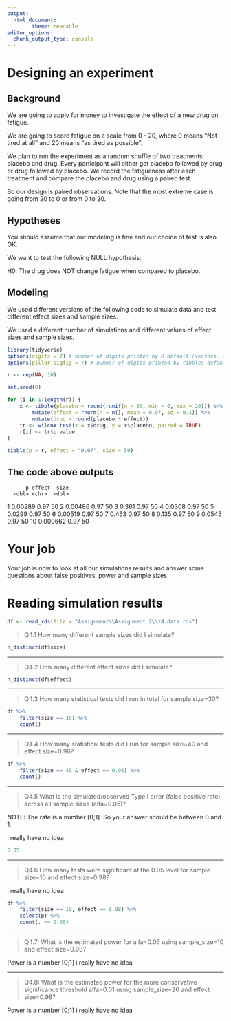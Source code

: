 ```yaml
---
output:
  html_document:
        theme: readable
editor_options: 
  chunk_output_type: console
---
```


# Designing an experiment

## Background

We are going to apply for money to investigate the effect of a new drug on fatigue.

We are going to score fatigue on a scale from 0 - 20, where 0 means "Not tired at all" and 20 means "as tired as possible".

We plan to run the experiment as a random shuffle of two treatments: placebo and drug. Every participant will either get placebo followed by drug or drug followed by placebo. We record the fatigueness after each treatment and compare the placebo and drug using a paired test.

So our design is paired observations. Note that the most extreme case is going from 20 to 0 or from 0 to 20. 

## Hypotheses

You should assume that our modeling is fine and our choice of test is also OK. 

We want to test the following NULL hypothesis:

H0: The drug does NOT change fatigue when compared to placebo.

## Modeling

We used different versions of the following code to simulate data and test different effect sizes and sample sizes.

We used a different number of simulations and different values of effect sizes and sample sizes.

```r

library(tidyverse)
options(digits = 7) # number of digits printed by R default (vectors, data.frames, lists)
options(pillar.sigfig = 7) # number of digits printed by tibbles default.

r <- rep(NA, 10)

set.seed(0)

for (i in 1:length(r)) {
    x <- tibble(placebo = round(runif(n = 50, min = 0, max = 20))) %>%
        mutate(effect = rnorm(n = n(), mean = 0.97, sd = 0.1)) %>%
        mutate(drug = round(placebo * effect))
    tr <- wilcox.test(x = x$drug, y = x$placebo, paired = TRUE)
    r[i] <- tr$p.value
}

tibble(p = r, effect = "0.97", size = 50)
```

## The code above outputs

          p effect  size
      <dbl> <chr>  <dbl>
 1 0.00289  0.97      50
 2 0.00486  0.97      50
 3 0.361    0.97      50
 4 0.0308   0.97      50
 5 0.0299   0.97      50
 6 0.00519  0.97      50
 7 0.453    0.97      50
 8 0.135    0.97      50
 9 0.0545   0.97      50
10 0.000662 0.97      50

# Your job

Your job is now to look at all our simulations results and answer some questions about false positives, power and sample sizes.

# Reading simulation results

```r

df <- read_rds(file = "Assignment\\Assignment 2\\t4.data.rds")
```

>Q4.1 How many different sample sizes did I simulate?
```r
n_distinct(df$size)
```
---

>Q4.2 How many different effect sizes did I simulate?
```r
n_distinct(df$effect)
```
---

>Q4.3 How many statistical tests did I run in total for sample size=30?
```r
df %>%
    filter(size == 30) %>%
    count()
```

---

>Q4.4 How many statistical tests did I run for sample size=40 and effect size=0.96?
```r
df %>%
    filter(size == 40 & effect == 0.96) %>%
    count()
```

---

>Q4.5 What is the simulated/observed Type I error (false positive rate) across all sample sizes (alfa=0.05)?

NOTE: The rate is a number [0;1]. So your answer should be between 0 and 1.

i really have no idea

```r
0.05
```


---

>Q4.6 How many tests were significant at the 0.05 level for sample size=10 and effect size=0.98?

i really have no idea

```r
df %>%
    filter(size == 10, effect == 0.98) %>%
    select(p) %>%
    count(. <= 0.05)


```

---

>Q4.7: What is the estimated power for alfa=0.05 using sample_size=10 and effect size=0.98?

Power is a number [0;1] 
i really have no idea

---

>Q4.8: What is the estimated power for the more conservative significance threshold alfa=0.01 using sample_size=20 and effect size=0.98?

Power is a number [0;1] 
i really have no idea

